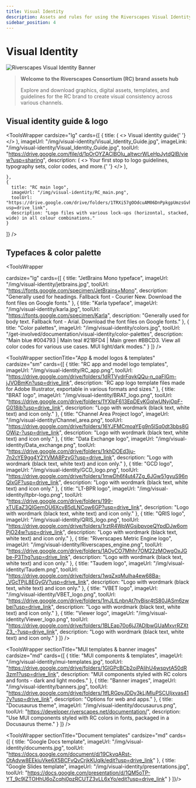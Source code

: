 ```yaml
---
title: Visual Identity
description: Assets and rules for using the Riverscapes Visual Identity
sidebar_position: 4
---
```

# Visual Identity

![Riverscapes Visual Identity Banner](/img/background-hero.jpg)

> **Welcome to the Riverscapes Consortium (RC) brand assets hub**
>
> Explore and download graphics, digital assets, templates, and guidelines for the RC brand to create visual consistency across various channels.

## Visual identity guide & logo



<ToolsWrapper
  cardsize="lg"
  cards={[
    {
     title: (
        <>
          Visual identity guide{' '}
          <CopyButtonWrapper
            copyText="Visual identity guide"
          />
        </>
      ),
      imageUrl: "/img/visual-identity/Visual_Identity_Guide.jpg",
      imageLink: "/img/visual-identity/Visual_Identity_Guide.jpg",
      toolUrl: "https://drive.google.com/file/d/1pOrOYZAClBOlu_aItwcrWLeHpJytdQlB/view?usp=sharing",
      description: (
        <>
        Your first stop to logo guidelines, typography sets, color codes, and more.{' '}
        <CopyButtonWrapper
            copyText="Your first stop to logo guidelines, typography sets, color codes, and more."
          />
        </>
      ),
    
    },
    {
      title: "RC main logo",
      imageUrl: "/img/visual-identity/RC_main.png",
      toolUrl: "https://drive.google.com/drive/folders/1TRXi57gOOdcuAM06DnPpkgpUmzsGvhoY?usp=drive_link",
      description: "Logo files with various lock-ups (horizontal, stacked, wide) in all colour combinations."
    }
  ]}
/>

## Typefaces & color palette

<ToolsWrapper

  cardsize="lg"
  cards={[
    {
      title: "JetBrains Mono typeface",
      imageUrl: "/img/visual-identity/jetbrains.jpg",
      toolUrl: "https://fonts.google.com/specimen/JetBrains+Mono",
      description: "Generally used for headings. Fallback font - Courier New. Download the font files on Google fonts."
    },
    {
      title: "Karla typeface",
      imageUrl: "/img/visual-identity/karla.jpg",
      toolUrl: "https://fonts.google.com/specimen/Karla",
      description: "Generally used for body text. Fallback font - Arial. Download the font files on Google fonts."
    },
    {
      title: "Color palettes",
      imageUrl: "/img/visual-identity/colors.jpg",
      toolUrl: "/get-involved/documentation/visual-identity/color-palettes",
      description: "Main blue #004793 | Main teal #21BFD4 | Main green #BBCD3. View all color codes for various use cases. MUI light/dark modes."
    }
  ]}
/>

<ToolsWrapper
  sectionTitle="App & model logos & templates"
  cardsize="sm"
  cards={[
    {
      title: "RC app and model logo templates",
      imageUrl: "/img/visual-identity/RC_app.png",
      toolUrl: "https://drive.google.com/drive/folders/1dRTVydrFqvkQQu-n_oaFIGm-jJVOBmKn?usp=drive_link",
      description: "RC app logo template files made for Adobe Illustrator, exportable in various formats and sizes."
    },
    {
      title: "BRAT logo",
      imageUrl: "/img/visual-identity/BRAT_logo.png",
      toolUrl: "https://drive.google.com/drive/folders/1YXlpF613EpDEvKGqIwUNyjOpF-G018ib?usp=drive_link",
      description: "Logo with wordmark (black text, white text) and icon only."
    },
    {
      title: "Channel Area Project logo",
      imageUrl: "/img/visual-identity/Channel_area.png",
      toolUrl: "https://drive.google.com/drive/folders/16YJFMCmoaYEg9n5lSq0dt3bbs8GOWiz-?usp=drive_link",
      description: "Logo with wordmark (black text, white text) and icon only."
    },
    {
      title: "Data Exchange logo",
      imageUrl: "/img/visual-identity/Data_exchange.png",
      toolUrl: "https://drive.google.com/drive/folders/1rkhDOEd3ju-7n2cYE9gg4Y2YVMA8PzyG?usp=drive_link",
      description: "Logo with wordmark (black text, white text) and icon only."
    },
    {
      title: "GCD logo",
      imageUrl: "/img/visual-identity/GCD_logo.png",
      toolUrl: "https://drive.google.com/drive/folders/1mwDh6f4ut47Zg_6JGw51gyuS96nQIxGF?usp=drive_link",
      description: "Logo with wordmark (black text, white text) and icon only."
    },
    {
      title: "LT-BPR logo",
      imageUrl: "/img/visual-identity/ltpbr-logo.png",
      toolUrl: "https://drive.google.com/drive/folders/199-xTUEaZ3QIGemOU6XcvB5dLNCow6GP?usp=drive_link",
      description: "Logo with wordmark (black text, white text) and icon only."
    },
    {
      title: "QRIS logo",
      imageUrl: "/img/visual-identity/QRIS_logo.png",
      toolUrl: "https://drive.google.com/drive/folders/1rztR4WpWGsibpvoeQYpdDJw6omPjO24w?usp=drive_link",
      description: "Logo with wordmark (black text, white text) and icon only."
    },
    {
      title: "Riverscapes Metric Engine logo",
      imageUrl: "/img/visual-identity/Riverscapes_engine.png",
      toolUrl: "https://drive.google.com/drive/folders/1AOvCO7Mhhr7OM22zMOwgOxJGbe-P3Thg?usp=drive_link",
      description: "Logo with wordmark (black text, white text) and icon only."
    },
    {
      title: "Taudem logo",
      imageUrl: "/img/visual-identity/Taudem.png",
      toolUrl: "https://drive.google.com/drive/folders/1wqZxqMulha4ew68Ba-_VGcTPjL8EGyGV?usp=drive_link",
      description: "Logo with wordmark (black text, white text) and icon only."
    },
    {
      title: "VBET logo",
      imageUrl: "/img/visual-identity/VBET_logo.png",
      toolUrl: "https://drive.google.com/drive/folders/1mJLtLnbnAt7tyBisr4tS80JASm6zwbei?usp=drive_link",
      description: "Logo with wordmark (black text, white text) and icon only."
    },
    {
      title: "Viewer logo",
      imageUrl: "/img/visual-identity/Viewer_logo.png",
      toolUrl: "https://drive.google.com/drive/folders/1BLEap70o6jJ7ADlbwGUaMxvrRZXtZ3_-?usp=drive_link",
      description: "Logo with wordmark (black text, white text) and icon only."
    }
  ]}
/>

<ToolsWrapper
  sectionTitle="MUI templates & banner images"
  cardsize="md"
  cards={[
    {
      title: "MUI components & templates",
      imageUrl: "/img/visual-identity/mui-templates.jpg",
      toolUrl: "https://drive.google.com/drive/folders/1GIGPcBCb2oiPAIihU4wspytA50dR3zm1?usp=drive_link",
      description: "MUI components styled with RC colors and fonts - dark and light modes."
    },
    {
      title: "Banner images",
      imageUrl: "/img/visual-identity/banners.jpg",
      toolUrl: "https://drive.google.com/drive/folders/1tfLRGpyJDDy3kLjMluPSCUIjxvas417y?usp=drive_link",
      description: "Options for web and apps."
    },
    {
      title: "Docusaurus theme",
      imageUrl: "/img/visual-identity/docusaurus.png",
      toolUrl: "https://developer.riverscapes.net/documentation/",
      description: "Use MUI components styled with RC colors in fonts, packaged in a Docusaurus theme."
    }
  ]}
/>

<ToolsWrapper
  sectionTitle="Document templates"
  cardsize="md"
  cards={[
    {
      title: "Google Docs template",
      imageUrl: "/img/visual-identity/documents.jpg",
      toolUrl: "https://docs.google.com/document/d/19CkvqARst-OtAdvw8EEkiuVke6X5BCFvQvCrjkKUqlk/edit?usp=drive_link"
    },
    {
      title: "Google Slides template",
      imageUrl: "/img/visual-identity/presentations.jpg",
      toolUrl: "https://docs.google.com/presentation/d/1QM5oTP-YT_9c9lZTOHhU6oZcqhj0pzRCUTZ3vLL6xYo/edit?usp=drive_link"
    }
  ]}/>
